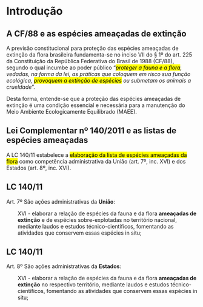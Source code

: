 # Introdução

## A CF/88 e as espécies ameaçadas de extinção

A previsão constitucional para proteção das espécies ameaçadas de extinção da flora brasileira fundamenta-se no inciso VII do § 1º do art. 225 da Constituição da República Federativa do Brasil de 1988 (CF/88), segundo o qual incumbe ao poder público “*<mark>proteger a fauna e a flora</mark>, vedadas, na forma da lei, as práticas que coloquem em risco sua função ecológica, <mark>provoquem a extinção de espécies</mark> ou submetam os animais a crueldade*”.

Desta forma, entende-se que a proteção das espécies ameaçadas de extinção é uma condição essencial e necessária para a manutenção do Meio Ambiente Ecologicamente Equilibrado (MAEE).

## Lei Complementar nº 140/2011 e as listas de espécies ameaçadas

A LC 140/11 estabelece a <mark>elaboração da lista de espécies ameaçadas da flora</mark> como competência administrativa da União (art. 7º, inc. XVI) e dos Estados (art. 8º, inc. XVI).

::: {.callout-note icon=false}

## LC 140/11

Art. 7º São ações administrativas da <b>União</b>:

<span style="display: block; margin-left: 30px;">
    XVI - elaborar a relação de espécies da fauna e da flora <b>ameaçadas de extinção</b> e de espécies sobre-explotadas no território nacional, mediante laudos e estudos técnico-científicos, fomentando as atividades que conservem essas espécies in situ;
</span>

:::

::: {.callout-note icon=false}

## LC 140/11

Art. 8º São ações administrativas da <b>Estados</b>:

<span style="display: block; margin-left: 30px;">
    XVI - elaborar a relação de espécies da fauna e da flora <b>ameaçadas de extinção</b> no respectivo território, mediante laudos e estudos técnico-científicos, fomentando as atividades que conservem essas espécies in situ;
</span>

:::